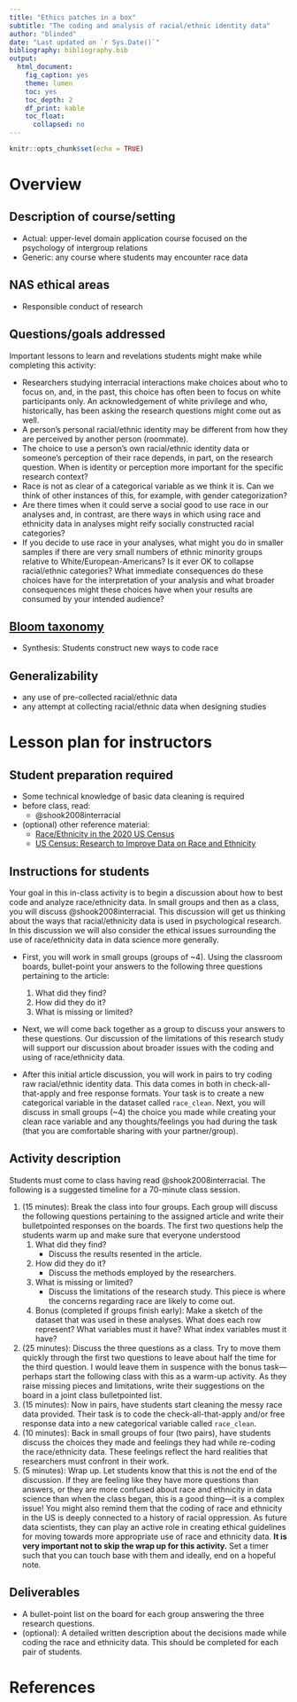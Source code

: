 ```yaml
---
title: "Ethics patches in a box"
subtitle: "The coding and analysis of racial/ethnic identity data"
author: "blinded"
date: "Last updated on `r Sys.Date()`"
bibliography: bibliography.bib
output:
  html_document:
    fig_caption: yes
    theme: lumen
    toc: yes
    toc_depth: 2
    df_print: kable
    toc_float:
      collapsed: no
---
```


```r
knitr::opts_chunk$set(echo = TRUE)
```

# Overview

## Description of course/setting

- Actual: upper-level domain application course focused on the psychology of intergroup relations
- Generic: any course where students may encounter race data

## NAS ethical areas

- Responsible conduct of research

## Questions/goals addressed

Important lessons to learn and revelations students might make while completing this activity:

- Researchers studying interracial interactions make choices about who to focus on, and, in the past, this choice has often been to focus on white participants only. An acknowledgement of white privilege and who, historically, has been asking the research questions might come out as well.
- A person's personal racial/ethnic identity may be different from how they are perceived by another person (roommate). 
- The choice to use a person's own racial/ethnic identity data or someone's perception of their race depends, in part, on the research question. When is identity or perception more important for the specific research context? 
- Race is not as clear of a categorical variable as we think it is. Can we think of other instances of this, for example, with gender categorization?
- Are there times when it could serve a social good to use race in our analyses and, in contrast, are there ways in which using race and ethnicity data in analyses might reify socially constructed racial categories?
- If you decide to use race in your analyses, what might you do in smaller samples if there are very small numbers of ethnic minority groups relative to White/European-Americans? Is it ever OK to collapse racial/ethnic categories? What immediate consequences do these choices have for the interpretation of your analysis and what broader consequences might these choices have when your results are consumed by your intended audience? 

## [Bloom taxonomy](https://en.wikipedia.org/wiki/Bloom%27s_taxonomy#/media/File:Bloom%E2%80%99s_Taxonomy_Verbs.png)

- Synthesis: Students construct new ways to code race


## Generalizability

- any use of pre-collected racial/ethnic data
- any attempt at collecting racial/ethnic data when designing studies

# Lesson plan for instructors

## Student preparation required

- Some technical knowledge of basic data cleaning is required
- before class, read:
    - @shook2008interracial
- (optional) other reference material:
    - [Race/Ethnicity in the 2020 US Census](https://www.census2020now.org/faces-blog/same-sex-households-2020-census-r3976)
    - [US Census: Research to Improve Data on Race and Ethnicity](https://census.gov/about/our-research/race-ethnicity.html)   

## Instructions for students

Your goal in this in-class activity is to begin a discussion about how to best code and analyze race/ethnicity data. In small groups and then as a class, you will discuss @shook2008interracial. This discussion will get us thinking about the ways that racial/ethnicity data is used in psychological research. In this discussion we will also consider the ethical issues surrounding the use of race/ethnicity data in data science more generally. 

- First, you will work in small groups (groups of ~4). Using the classroom boards, bullet-point your answers to the following three questions pertaining to the article: 
    #. What did they find?
    #. How did they do it?
    #. What is missing or limited?

- Next, we will come back together as a group to discuss your answers to these questions. Our discussion of the limitations of this research study will support our discussion about broader issues with the coding and using of race/ethnicity data.

- After this initial article discussion, you will work in pairs to try coding raw racial/ethnic identity data. This data comes in both in check-all-that-apply and free response formats. Your task is to create a new categorical variable in the dataset called `race_clean`. Next, you will discuss in small groups (~4) the choice you made while creating your clean race variable and any thoughts/feelings you had during the task (that you are comfortable sharing with your partner/group). 

## Activity description

Students must come to class having read @shook2008interracial. The following is a suggested timeline for a 70-minute class session. 

#. (15 minutes): Break the class into four groups. Each group will discuss the following questions pertaining to the assigned article and write their bulletpointed responses on the boards. The first two questions help the students warm up and make sure that everyone understood 
    #. What did they find?
        - Discuss the results resented in the article.
    #. How did they do it?
        - Discuss the methods employed by the researchers.
    #. What is missing or limited?
        - Discuss the limitations of the research study. This piece is where the concerns regarding race are likely to come out.   
    #. Bonus (completed if groups finish early): Make a sketch of the dataset that was used in these analyses.  What does each row represent? What variables must it have? What index variables must it have?    
 
#. (25 minutes): Discuss the three questions as a class. Try to move them quickly through the first two questions to leave about half the time for the third question. I would leave them in suspence with the bonus task---perhaps start the following class with this as a warm-up activity. As they raise missing pieces and limitations, write their suggestions on the board in a joint class bulletpointed list.   
#. (15 minutes): Now in pairs, have students start cleaning the messy race data provided. Their task is to code the check-all-that-apply and/or free response data into a new categorical variable called `race_clean`. 
#. (10 minutes): Back in small groups of four (two pairs), have students discuss the choices they made and feelings they had while re-coding the race/ethnicity data. These feelings reflect the hard realities that researchers must confront in their work. 
#. (5 minutes): Wrap up. Let students know that this is not the end of the discussion. If they are feeling like they have more questions than answers, or they are more confused about race and ethnicity in data science than when the class began, this is a good thing---it is a complex issue! You might also remind them that the coding of race and ethnicity in the US is deeply connected to a history of racial oppression. As future data scientists, they can play an active role in creating ethical guidelines for moving towards more appropriate use of race and ethnicity data. **It is very important not to skip the wrap up for this activity.** Set a timer such that you can touch base with them and ideally, end on a hopeful note. 


## Deliverables

- A bullet-point list on the board for each group answering the three research questions. 
- (optional): A detailed written description about the decisions made while coding the race and ethnicity data. This should be completed for each pair of students. 


# References